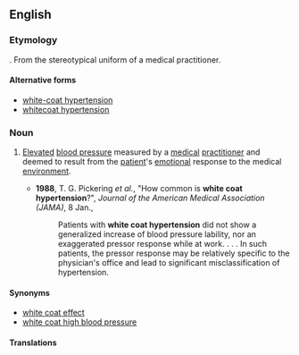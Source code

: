 {{also|white-coat hypertension|whitecoat hypertension}}
==English==
{{wikipedia}}

===Etymology===
{{compound|lang=en|white coat|hypertension}}. 
From the stereotypical uniform of a medical practitioner.

====Alternative forms====
* [[white-coat hypertension]]
* [[whitecoat hypertension]]

===Noun===
{{en-noun|-}}

# {{lb|en|medicine|idiomatic}} [[elevate|Elevated]] [[blood pressure]] measured by a [[medical]] [[practitioner]] and deemed to result from the [[patient]]'s [[emotional]] response to the medical [[environment]].
#* '''1988''', T. G. Pickering ''et al.'', "How common is '''white coat hypertension'''?", ''Journal of the American Medical Association (JAMA)'', 8 Jan.,
#*: Patients with '''white coat hypertension''' did not show a generalized increase of blood pressure lability, nor an exaggerated pressor response while at work. . . . In such patients, the pressor response may be relatively specific to the physician's office and lead to significant misclassification of hypertension.

====Synonyms====
* [[white coat effect]]
* [[white coat high blood pressure]]

====Translations====
{{trans-top|elevated blood pressure}}
{{trans-mid}}
{{trans-bottom}}